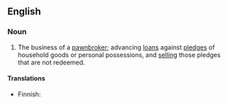 ==English==

===Noun===
{{en-noun|-}}

# The business of a [[pawnbroker]]; advancing [[loan]]s against [[pledge]]s of household goods or personal possessions, and [[selling]] those pledges that are not redeemed.

====Translations====
{{trans-top|business of a pawnbroker}}
* Finnish: {{t|fi|panttilainaus}}
{{trans-mid}}
{{trans-bottom}}